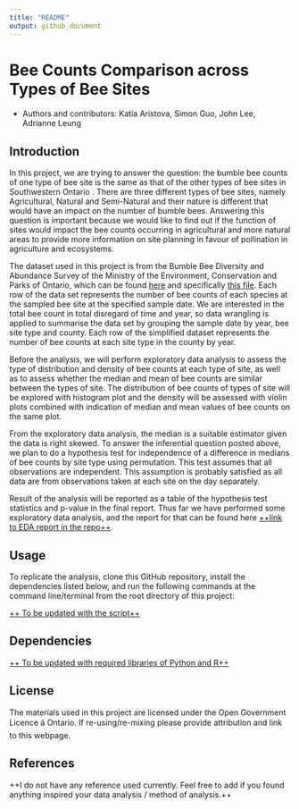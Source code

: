 ```yaml
---
title: "README"
output: github_document
---
```


# Bee Counts Comparison across Types of Bee Sites

-   Authors and contributors: Katia Aristova, Simon Guo, John Lee, Adrianne Leung

## Introduction

In this project, we are trying to answer the question: the bumble bee counts of one type of bee site is the same as that of the other types of bee sites in Southwestern Ontario . There are three different types of bee sites, namely Agricultural, Natural and Semi-Natural and their nature is different that would have an impact on the number of bumble bees. Answering this question is important because we would like to find out if the function of sites would impact the bee counts occurring in agricultural and more natural areas to provide more information on site planning in favour of pollination in agriculture and ecosystems.

The dataset used in this project is from the Bumble Bee Diversity and Abundance Survey of the Ministry of the Environment, Conservation and Parks of Ontario, which can be found [here](https://data.ontario.ca/dataset/bumble-bee-diversity-and-abundance-survey "Bumble Bee Diversity and Abundance Survey") and specifically [this file](https://files.ontario.ca/moe_mapping/downloads/4Other/PHAP/Bumble_Bee_Public_Data.csv "Bumble Bee Public Data"). Each row of the data set represents the number of bee counts of each species at the sampled bee site at the specified sample date. We are interested in the total bee count in total disregard of time and year, so data wrangling is applied to summarise the data set by grouping the sample date by year, bee site type and county. Each row of the simplified dataset represents the number of bee counts at each site type in the county by year.

Before the analysis, we will perform exploratory data analysis to assess the type of distribution and density of bee counts at each type of site, as well as to assess whether the median and mean of bee counts are similar between the types of site. The distribution of bee counts of types of site will be explored with histogram plot and the density will be assessed with violin plots combined with indication of median and mean values of bee counts on the same plot.

From the exploratory data analysis, the median is a suitable estimator given the data is right skewed. To answer the inferential question posted above, we plan to do a hypothesis test for independence of a difference in medians of bee counts by site type using permutation. This test assumes that all observations are independent. This assumption is probably satisfied as all data are from observations taken at each site on the day separately.

Result of the analysis will be reported as a table of the hypothesis test statistics and p-value in the final report. Thus far we have performed some exploratory data analysis, and the report for that can be found here [++link to EDA report in the repo++]{.ul}.

## Usage

To replicate the analysis, clone this GitHub repository, install the dependencies listed below, and run the following commands at the command line/terminal from the root directory of this project:

[++ To be updated with the script++]{.ul}

## Dependencies

[++ To be updated with required libraries of Python and R++]{.ul}

## License

The materials used in this project are licensed under the Open Government Licence â Ontario. If re-using/re-mixing please provide attribution and link to this webpage.

## References

++I do not have any reference used currently. Feel free to add if you found anything inspired your data analysis / method of analysis.++
